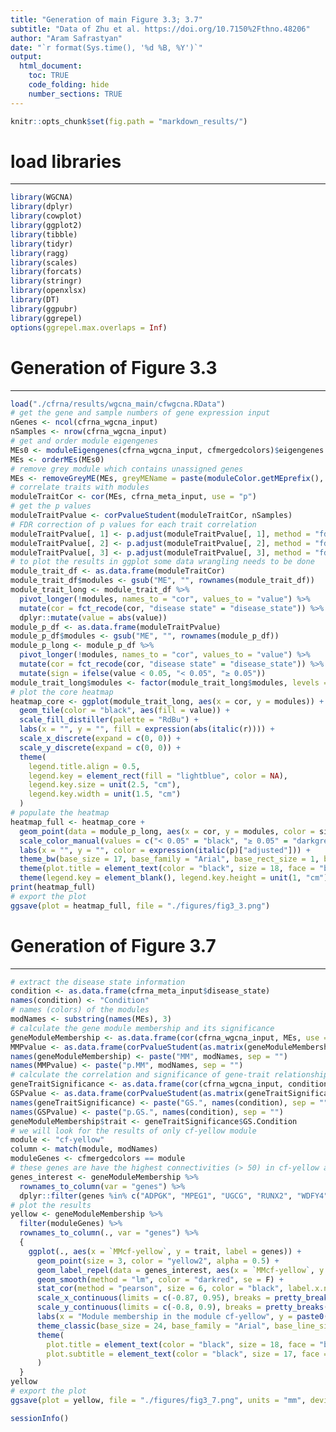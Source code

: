 ```yaml
---
title: "Generation of main Figure 3.3; 3.7"
subtitle: "Data of Zhu et al. https://doi.org/10.7150%2Fthno.48206"
author: "Aram Safrastyan"
date: "`r format(Sys.time(), '%d %B, %Y')`"
output:
  html_document: 
    toc: TRUE
    code_folding: hide
    number_sections: TRUE
---
```


<style type="text/css">
.main-container {
  max-width: 1500px;
  margin-left: auto;
  margin-right: auto;
}
</style>

```r
knitr::opts_chunk$set(fig.path = "markdown_results/")
```

# load libraries
***

```r
library(WGCNA)
library(dplyr)
library(cowplot)
library(ggplot2)
library(tibble)
library(tidyr)
library(ragg)
library(scales)
library(forcats)
library(stringr)
library(openxlsx)
library(DT)
library(ggpubr)
library(ggrepel)
options(ggrepel.max.overlaps = Inf)
```

# Generation of Figure 3.3
***

```r
load("./cfrna/results/wgcna_main/cfwgcna.RData")
# get the gene and sample numbers of gene expression input
nGenes <- ncol(cfrna_wgcna_input)
nSamples <- nrow(cfrna_wgcna_input)
# get and order module eigengenes
MEs0 <- moduleEigengenes(cfrna_wgcna_input, cfmergedcolors)$eigengenes
MEs <- orderMEs(MEs0)
# remove grey module which contains unassigned genes
MEs <- removeGreyME(MEs, greyMEName = paste(moduleColor.getMEprefix(), "grey", sep = ""))
# correlate traits with modules
moduleTraitCor <- cor(MEs, cfrna_meta_input, use = "p")
# get the p values
moduleTraitPvalue <- corPvalueStudent(moduleTraitCor, nSamples)
# FDR correction of p values for each trait correlation
moduleTraitPvalue[, 1] <- p.adjust(moduleTraitPvalue[, 1], method = "fdr")
moduleTraitPvalue[, 2] <- p.adjust(moduleTraitPvalue[, 2], method = "fdr")
moduleTraitPvalue[, 3] <- p.adjust(moduleTraitPvalue[, 3], method = "fdr")
# to plot the results in ggplot some data wrangling needs to be done
module_trait_df <- as.data.frame(moduleTraitCor)
module_trait_df$modules <- gsub("ME", "", rownames(module_trait_df))
module_trait_long <- module_trait_df %>%
  pivot_longer(!modules, names_to = "cor", values_to = "value") %>%
  mutate(cor = fct_recode(cor, "disease state" = "disease_state")) %>%
  dplyr::mutate(value = abs(value))
module_p_df <- as.data.frame(moduleTraitPvalue)
module_p_df$modules <- gsub("ME", "", rownames(module_p_df))
module_p_long <- module_p_df %>%
  pivot_longer(!modules, names_to = "cor", values_to = "value") %>%
  mutate(cor = fct_recode(cor, "disease state" = "disease_state")) %>%
  mutate(sign = ifelse(value < 0.05, "< 0.05", "≥ 0.05"))
module_trait_long$modules <- factor(module_trait_long$modules, levels = rev(c("cf-blue", "cf-turquoise", "cf-yellow", "cf-purple", "cf-black", "cf-magenta", "cf-brown", "cf-red")))
# plot the core heatmap
heatmap_core <- ggplot(module_trait_long, aes(x = cor, y = modules)) +
  geom_tile(color = "black", aes(fill = value)) +
  scale_fill_distiller(palette = "RdBu") +
  labs(x = "", y = "", fill = expression(abs(italic(r)))) +
  scale_x_discrete(expand = c(0, 0)) +
  scale_y_discrete(expand = c(0, 0)) +
  theme(
    legend.title.align = 0.5,
    legend.key = element_rect(fill = "lightblue", color = NA),
    legend.key.size = unit(2.5, "cm"),
    legend.key.width = unit(1.5, "cm")
  )
# populate the heatmap
heatmap_full <- heatmap_core +
  geom_point(data = module_p_long, aes(x = cor, y = modules, color = sign), size = 5) +
  scale_color_manual(values = c("< 0.05" = "black", "≥ 0.05" = "darkgrey")) +
  labs(x = "", y = "", color = expression(italic(p)["adjusted"])) +
  theme_bw(base_size = 17, base_family = "Arial", base_rect_size = 1, base_line_size = 1) +
  theme(plot.title = element_text(color = "black", size = 18, face = "bold", hjust = 0.5), plot.subtitle = element_text(color = "black", size = 17, face = "bold", hjust = 0.5)) +
  theme(legend.key = element_blank(), legend.key.height = unit(1, "cm"), legend.key.width = unit(1, "cm"), legend.title.align = 0.2) + ggtitle("Module-trait relationships for cell-free RNA dataset of Zhu et al.")
print(heatmap_full)
# export the plot
ggsave(plot = heatmap_full, file = "./figures/fig3_3.png")
```

# Generation of Figure 3.7
***

```r
# extract the disease state information
condition <- as.data.frame(cfrna_meta_input$disease_state)
names(condition) <- "Condition"
# names (colors) of the modules
modNames <- substring(names(MEs), 3)
# calculate the gene module membership and its significance
geneModuleMembership <- as.data.frame(cor(cfrna_wgcna_input, MEs, use = "p"))
MMPvalue <- as.data.frame(corPvalueStudent(as.matrix(geneModuleMembership), nSamples))
names(geneModuleMembership) <- paste("MM", modNames, sep = "")
names(MMPvalue) <- paste("p.MM", modNames, sep = "")
# calculate the correlation and significance of gene-trait relationship
geneTraitSignificance <- as.data.frame(cor(cfrna_wgcna_input, condition, use = "p"))
GSPvalue <- as.data.frame(corPvalueStudent(as.matrix(geneTraitSignificance), nSamples))
names(geneTraitSignificance) <- paste("GS.", names(condition), sep = "")
names(GSPvalue) <- paste("p.GS.", names(condition), sep = "")
geneModuleMembership$trait <- geneTraitSignificance$GS.Condition
# we will look for the results of only cf-yellow module
module <- "cf-yellow"
column <- match(module, modNames)
moduleGenes <- cfmergedcolors == module
# these genes are have the highest connectivities (> 50) in cf-yellow and hence will be highlighted (see cf_wgcna_suppl_file2.Rmd for they were generated)
genes_interest <- geneModuleMembership %>%
  rownames_to_column(var = "genes") %>%
  dplyr::filter(genes %in% c("ADPGK", "MPEG1", "UGCG", "RUNX2", "WDFY4", "MDN1", "OGT", "CIITA", "TCF4"))
# plot the results
yellow <- geneModuleMembership %>%
  filter(moduleGenes) %>%
  rownames_to_column(., var = "genes") %>%
  {
    ggplot(., aes(x = `MMcf-yellow`, y = trait, label = genes)) +
      geom_point(size = 3, color = "yellow2", alpha = 0.5) +
      geom_label_repel(data = genes_interest, aes(x = `MMcf-yellow`, y = trait), force = 15, label.size = 1, size = 5, nudge_y = 0.1) +
      geom_smooth(method = "lm", color = "darkred", se = F) +
      stat_cor(method = "pearson", size = 6, color = "black", label.x.npc = 0.001) +
      scale_x_continuous(limits = c(-0.87, 0.95), breaks = pretty_breaks(n = 10)) +
      scale_y_continuous(limits = c(-0.8, 0.9), breaks = pretty_breaks(n = 7)) +
      labs(x = "Module membership in the module cf-yellow", y = paste0("Gene-trait significance", "\n", "for disease state")) +
      theme_classic(base_size = 24, base_family = "Arial", base_line_size = 0, base_rect_size = 0) +
      theme(
        plot.title = element_text(color = "black", size = 18, face = "bold", hjust = 0.5),
        plot.subtitle = element_text(color = "black", size = 17, face = "bold", hjust = 0.5)
      )
  }
yellow
# export the plot
ggsave(plot = yellow, file = "./figures/fig3_7.png", units = "mm", device = ragg::agg_png, height = 200, width = 350, scaling = 1, limitsize = FALSE)
```

```r
sessionInfo()
```
